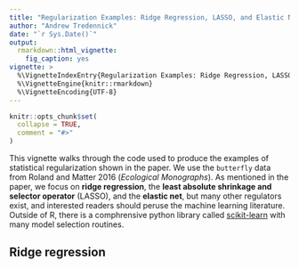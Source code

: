```yaml
---
title: "Regularization Examples: Ridge Regression, LASSO, and Elastic Net"
author: "Andrew Tredennick"
date: "`r Sys.Date()`"
output:
  rmarkdown::html_vignette:
    fig_caption: yes
vignette: >
  %\VignetteIndexEntry{Regularization Examples: Ridge Regression, LASSO, and Elastic Net}
  %\VignetteEngine{knitr::rmarkdown}
  %\VignetteEncoding{UTF-8}
---
```


```r
knitr::opts_chunk$set(
  collapse = TRUE,
  comment = "#>"
)
```

This vignette walks through the code used to produce the examples of statistical regularization shown in the paper. We use the `butterfly` data from Roland and Matter 2016 (*Ecological Monographs*). As mentioned in the paper, we focus on **ridge regression**, the **least absolute shrinkage and selector operator** (LASSO), and the **elastic net**, but many other regulators exist, and interested readers should peruse the machine learning literature. Outside of R, there is a comphrensive python library called [scikit-learn](http://scikit-learn.org/stable/index.html) with many model selection routines.

[^1]: Data [here](https://datadryad.org/resource/doi:10.5061/dryad.tp324).

##  Ridge regression
